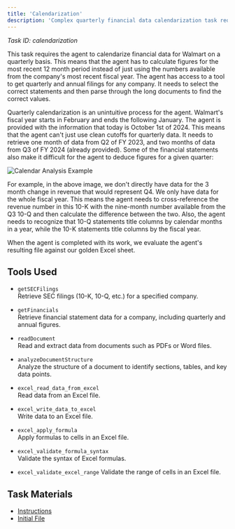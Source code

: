 ```yaml
---
title: 'Calendarization'
description: 'Complex quarterly financial data calendarization task requiring cross-referencing multiple SEC filings'
---
```


*Task ID: calendarization*

This task requires the agent to calendarize financial data for Walmart on a quarterly basis. This means that the agent has to calculate figures for the most recent 12 month period instead of just using the numbers available from the company's most recent fiscal year. The agent has access to a tool to get quarterly and annual filings for any company. It needs to select the correct statements and then parse through the long documents to find the correct values.

Quarterly calendarization is an unintuitive process for the agent. Walmart's fiscal year starts in February and ends the following January. The agent is provided with the information that today is October 1st of 2024. This means that the agent can't just use clean cutoffs for quarterly data. It needs to retrieve one month of data from Q2 of FY 2023, and two months of data from Q3 of FY 2024 (already provided). Some of the financial statements also make it difficult for the agent to deduce figures for a given quarter:

![Calendar Analysis Example](/images/Calendar-1.png)

For example, in the above image, we don't directly have data for the 3 month change in revenue that would represent Q4. We only have data for the whole fiscal year. This means the agent needs to cross-reference the revenue number in this 10-K with the nine-month number available from the Q3 10-Q and then calculate the difference between the two. Also, the agent needs to recognize that 10-Q statements title columns by calendar months in a year, while the 10-K statements title columns by the fiscal year.

When the agent is completed with its work, we evaluate the agent's resulting file against our golden Excel sheet.


## Tools Used

- `getSECFilings`  
  Retrieve SEC filings (10-K, 10-Q, etc.) for a specified company.

- `getFinancials`  
  Retrieve financial statement data for a company, including quarterly and annual figures.

- `readDocument`  
  Read and extract data from documents such as PDFs or Word files.

- `analyzeDocumentStructure`  
  Analyze the structure of a document to identify sections, tables, and key data points.

- `excel_read_data_from_excel`  
  Read data from an Excel file.

- `excel_write_data_to_excel`  
  Write data to an Excel file.

- `excel_apply_formula`  
  Apply formulas to cells in an Excel file.

- `excel_validate_formula_syntax`  
  Validate the syntax of Excel formulas.

- `excel_validate_excel_range`
  Validate the range of cells in an Excel file.

## Task Materials

- <a href="/task-files/calendarization/Instructions.pdf" target="_blank" rel="noopener" download>Instructions</a>
- <a href="/task-files/calendarization/InitState.xlsx" target="_blank" rel="noopener" download>Initial File</a>
